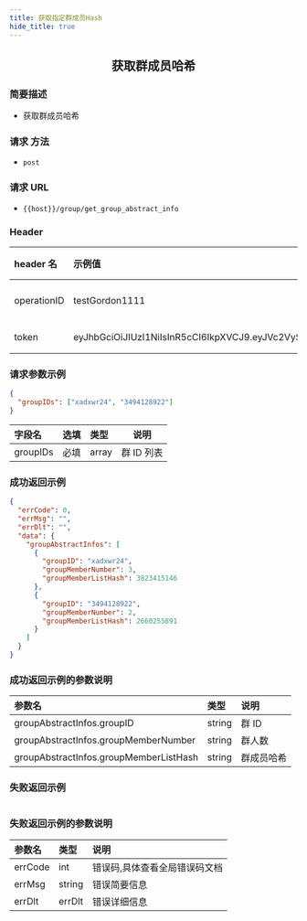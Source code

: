 ```yaml
---
title: 获取指定群成员Hash
hide_title: true
---
```


<center>

## 获取群成员哈希

</center>

### 简要描述

- 获取群成员哈希

### 请求 方法

- `post`

### 请求 URL

- `{{host}}/group/get_group_abstract_info`

### Header

| header 名   | 示例值                                                                                                                                                                                                      | 选填 | 类型   | 说明                         |
| :---------- | :---------------------------------------------------------------------------------------------------------------------------------------------------------------------------------------------------------- | :--- | ------ | ---------------------------- |
| operationID | testGordon1111                                                                                                                                                                                              | 必填 | string | operationID 用于全局链路追踪 |
| token       | eyJhbGciOiJIUzI1NiIsInR5cCI6IkpXVCJ9.eyJVc2VySUQiOiJvcGVuSU0xMjM0NTYiLCJQbGF0Zm9ybUlEIjoxLCJleHAiOjE2OTU4MjE4MDUsIm5iZiI6MTY4ODA0NTUwNSwiaWF0IjoxNjg4MDQ1ODA1fQ.cY4ecn4qNO59uOkjLiJXSVg57INKOeeXxsNA2ABVFeg | 必填 | string | 管理员或者用户 token         |

### 请求参数示例

```json
{
  "groupIDs": ["xadxwr24", "3494128922"]
}
```

| 字段名   | 选填 | 类型  | 说明       |
| :------- | :--- | :---- | ---------- |
| groupIDs | 必填 | array | 群 ID 列表 |

### 成功返回示例

```json
{
  "errCode": 0,
  "errMsg": "",
  "errDlt": "",
  "data": {
    "groupAbstractInfos": [
      {
        "groupID": "xadxwr24",
        "groupMemberNumber": 3,
        "groupMemberListHash": 3823415146
      },
      {
        "groupID": "3494128922",
        "groupMemberNumber": 2,
        "groupMemberListHash": 2660255891
      }
    ]
  }
}
```

### 成功返回示例的参数说明

| 参数名                                 | 类型   | 说明       |
| :------------------------------------- | :----- | :--------- |
| groupAbstractInfos.groupID             | string | 群 ID      |
| groupAbstractInfos.groupMemberNumber   | string | 群人数     |
| groupAbstractInfos.groupMemberListHash | string | 群成员哈希 |

### 失败返回示例

```json

```

### 失败返回示例的参数说明

| 参数名  | 类型   | 说明                          |
| :------ | :----- | :---------------------------- |
| errCode | int    | 错误码,具体查看全局错误码文档 |
| errMsg  | string | 错误简要信息                  |
| errDlt  | errDlt | 错误详细信息                  |
